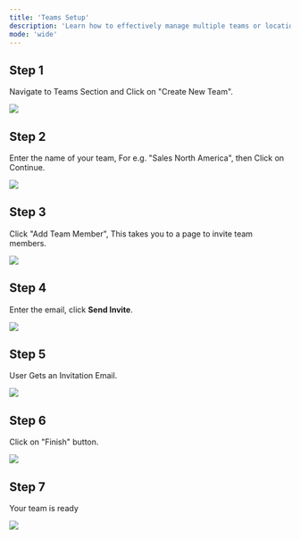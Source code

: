 ```yaml
---
title: 'Teams Setup'
description: 'Learn how to effectively manage multiple teams or locations using the team feature.'
mode: 'wide'
---
```


## Step 1

Navigate to Teams Section and Click on "Create New Team".

<Frame><img src="/images/teams_setup/1.webp" /></Frame>

## Step 2 

Enter the name of your team, For e.g. "Sales North America", then Click on Continue.

<Frame><img src="/images/teams_setup/2.webp" /></Frame>

## Step 3 

Click "Add Team Member", This takes you to a page to invite team members.

<Frame><img src="/images/teams_setup/3.webp" /></Frame>

## Step 4 

Enter the email, click **Send Invite**.

<Frame><img src="/images/teams_setup/4.webp" /></Frame>

## Step 5 

User Gets an Invitation Email.

<Frame><img src="/images/teams_setup/5.webp" /></Frame>

## Step 6

Click on "Finish" button.

<Frame><img src="/images/teams_setup/6.webp" /></Frame>

## Step 7

Your team is ready

<Frame><img src="/images/teams_setup/7.webp" /></Frame>